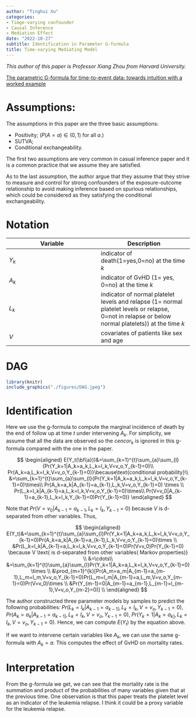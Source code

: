 ```yaml
---
author: "Tinghui Xu"
categories:
- Timge-varying confounder
- Causal Inference
- Mediation Effect
date: "2022-10-27"
subtitle: Identification in Parameter G-formula
title: Time-varying Mediating Model
---
```


*This author of this paper is Professor Xiang Zhou from Harvard University.*

[The parametric G-formula for time-to-event data: towards intuition with a worked example](https://www.ncbi.nlm.nih.gov/pmc/articles/PMC4310506/#SD2)


# Assumptions:

The assumptions in this paper are the three basic assumptions:

* Positivity; ($P(A=a)\in (0,1)$ for all $a$.)
* SUTVA;
* Conditional exchangeability.

The first two assumptions are very common in casual inference paper and it is a common practice that we assume they are satisfied. 

As to the last assumption, the author argue that they assume that they strive to measure and control for strong confounders of the exposure-outcome relationship to avoid making inference based on spurious relationships, which could be considered as they satisfying the conditional exchangeability. 

# Notation

| Variable      | Description |
| ----------- | ----------- |
| $Y_k$      | indicator of death(1=yes,0=no) at the time $k$ |
| $A_k$   | indicator of GvHD (1= yes, 0=no) at the time $k$  |
| $L_k$   | indicator of normal platelet levels and relapse  (1= normal platelet levels or relapse, 0=not in relapse or below normal platelets)) at the time $k$  |
| $V$      | covariates of patients like sex and age |

# DAG

```r
library(knitr)
include_graphics("./figures/DAG.jpeg")
``` 

# Identification

Here we use the g-formula to compute the marginal incidence of death by the end of follow up at time $t$ under intervening $A_k$. For simplicity, we assume that all the data are observed so the $cencor_k$ is ignored in this g-formula compared with the one in the paper.



$$
\begin{aligned}
E(Y_t(\bf{a}))&=\sum_{k=1}^{t}\sum_{a}\sum_{l}{Pr(Y_k=1|A_k=a_k,L_k=l_k,V=v_o,Y_{k-1}=0)\\
Pr(A_k=a,L_k=l_k,V=v_o,Y_{k-1}=0)}\because\text{conditional probability}\\
&=\sum_{k=1}^{t}\sum_{a}\sum_{l}{Pr(Y_k=1|A_k=a_k,L_k=l_k,V=v_o,Y_{k-1}=0)\times\\
Pr(A_k=a_k|A_{k-1}=a_{k-1},L_k,V=v_o,Y_{k-1}=0) \times \\
Pr(L_k=l_k|A_{k-1}=a,L_k=l_k,V=v_o,Y_{k-1}=0)\times\\
Pr(V=v_0|A_{k-1}=a_{k-1},L_k=l_k,Y_{k-1}=0)Pr(Y_{k-1}=0)}
\end{aligned}
$$

Note that $Pr(V=v_0|A_{k-1}=a_{k-1},L_k=l_k,Y_{k-1}=0)$ because $V$ is d-separated from other variables. Thus, 


$$
\begin{aligned}
E(Y_t)&=\sum_{k=1}^{t}\sum_{a}\sum_{l}Pr(Y_k=1|A_k=a_k,L_k=l_k,V=v_o,Y_{k-1}=0)Pr(A_k=a_k|A_{k-1}=a_{k-1},L_k,V=v_o,Y_{k-1}=0)\times \\
&Pr(L_k=l_k|A_{k-1}=a,L_k=l_k,V=v_o,Y_{k-1}=0)Pr(V=v_0)Pr(Y_{k-1}=0) \because V \text{ is d-separated from other variables( Markov properties)} \\
&=\cdots\\
&=\sum_{k=1}^{t}\sum_{a}\sum_{l}Pr(Y_k=1|A_k=a,L_k=l_k,V=v_o,Y_{k-1}=0) \times \\
&\prod_{m=1}^{k}[Pr(A_m=a_m|A_{m-1}=a_{m-1},L_m=l_m,V=v_o,Y_{k-1}=0)Pr(L_m=l_m|A_{m-1}=a,L_m,V=v_o,Y_{m-1}=0)Pr(V=v_0)\times \\
&Pr(Y_{m-1}=0|A_{m-1}=a_{m-1},L_{m-1}=l_{m-1},V=v_o,Y_{m-2}=0)] \\
\end{aligned}
$$


The author constructed three parameter models by samples to predict the following probabilities: $Pr(L_k=l_k|A_{k-1}=a_{k-1]},L_k=l_k,V=v_o,Y_{k-1}=0)$, $Pr(A_k=a_k|A_{k-1}=a_{k-1]},L_k=l_k,V=v_o,Y_{k-1}=0)$,
$Pr(Y_k=1|A_{k}=a_{k]},L_k=l_k,V=v_o,Y_{k-1}=0)$. Hence, we can compute $E(Y_t)$ by the equation above.

If we want to intervene certain variables like $A_k$, we can use the same g-formula with $A_k=a$. This computes the effect of GvHD on mortality rates.


# Interpretation

From the g-formula we get, we can see that the mortality rate is the summation and product of the probabilities of many variables given that at the previous time. One observation is that this paper treats the platelet level as an indicator of the leukemia relapse. I think it could be a proxy variable for the leukemia relapse.




